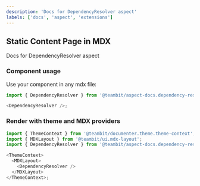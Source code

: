 ```yaml
---
description: 'Docs for DependencyResolver aspect'
labels: ['docs', 'aspect', 'extensions']
---
```



## Static Content Page in MDX

Docs for DependencyResolver aspect

### Component usage

Use your component in any mdx file:

```js
import { DependencyResolver } from '@teambit/aspect-docs.dependency-resolver';

<DependencyResolver />;
```

### Render with theme and MDX providers

```js
import { ThemeContext } from '@teambit/documenter.theme.theme-context';
import { MDXLayout } from '@teambit/ui.mdx-layout';
import { DependencyResolver } from '@teambit/aspect-docs.dependency-resolver';

<ThemeContext>
  <MDXLayout>
    <DependencyResolver />
  </MDXLayout>
</ThemeContext>;
```
